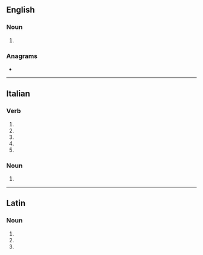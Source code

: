 ==English==

===Noun===
{{head|en|noun plural form}}

# {{plural of|uncinus|lang=en}}

===Anagrams===
* {{anagrams|en|a=ciinnu|nuncii}}

----

==Italian==

===Verb===
{{head|it|verb form}}

# {{inflection of|uncinare||2|s|pres|indc|lang=it}}
# {{inflection of|uncinare||1|s|pres|subj|lang=it}}
# {{inflection of|uncinare||2|s|pres|subj|lang=it}}
# {{inflection of|uncinare||3|s|pres|subj|lang=it}}
# {{inflection of|uncinare||3|s|impr|lang=it}}

===Noun===
{{head|it|noun plural form|g=m}}

# {{plural of|uncino|lang=it}}

----

==Latin==

===Noun===
{{la-noun-form|uncīnī}}

# {{inflection of|uncīnus||nom|p|lang=la}}
# {{inflection of|uncīnus||gen|s|lang=la}}
# {{inflection of|uncīnus||voc|p|lang=la}}